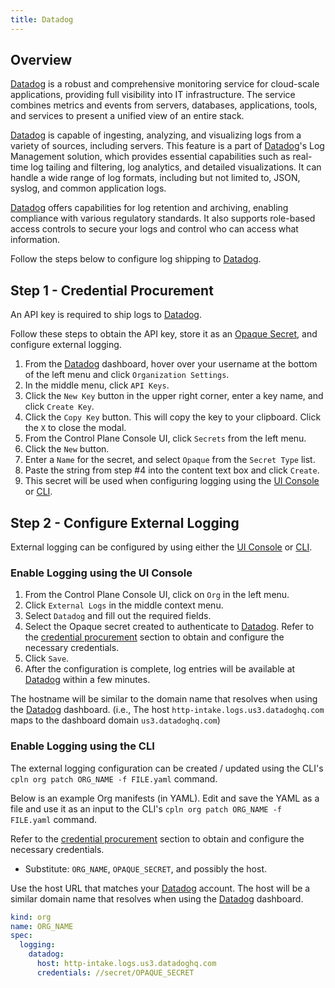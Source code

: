 ```yaml
---
title: Datadog
---
```


## Overview

[Datadog](https://www.datadoghq.com) is a robust and comprehensive monitoring service for cloud-scale applications, providing full visibility into IT infrastructure. The service combines metrics and events from servers, databases, applications, tools, and services to present a unified view of an entire stack.

[Datadog](https://www.datadoghq.com) is capable of ingesting, analyzing, and visualizing logs from a variety of sources, including servers. This feature is a part of [Datadog](https://www.datadoghq.com/)'s Log Management solution, which provides essential capabilities such as real-time log tailing and filtering, log analytics, and detailed visualizations. It can handle a wide range of log formats, including but not limited to, JSON, syslog, and common application logs.

[Datadog](https://www.datadoghq.com) offers capabilities for log retention and archiving, enabling compliance with various regulatory standards. It also supports role-based access controls to secure your logs and control who can access what information.

Follow the steps below to configure log shipping to [Datadog](https://www.datadoghq.com).

## Step 1 - Credential Procurement

An API key is required to ship logs to [Datadog](https://www.datadoghq.com).

Follow these steps to obtain the API key, store it as an [Opaque Secret](/reference/secret#opaque), and configure external logging.

1. From the [Datadog](https://www.datadoghq.com) dashboard, hover over your username at the bottom of the left menu and click `Organization Settings`.
2. In the middle menu, click `API Keys`.
3. Click the `New Key` button in the upper right corner, enter a key name, and click `Create Key`.
4. Click the `Copy Key` button. This will copy the key to your clipboard. Click the `X` to close the modal.
5. From the Control Plane Console UI, click `Secrets` from the left menu.
6. Click the `New` button.
7. Enter a `Name` for the secret, and select `Opaque` from the `Secret Type` list.
8. Paste the string from step #4 into the content text box and click `Create`.
9. This secret will be used when configuring logging using the [UI Console](#enable-logging-using-the-ui-console) or [CLI](#enable-logging-using-the-cli).

## Step 2 - Configure External Logging

External logging can be configured by using either the [UI Console](#enable-logging-using-the-ui-console) or [CLI](#enable-logging-using-the-cli).

### Enable Logging using the UI Console

1. From the Control Plane Console UI, click on `Org` in the left menu.
2. Click `External Logs` in the middle context menu.
3. Select `Datadog` and fill out the required fields.
4. Select the Opaque secret created to authenticate to [Datadog](https://www.datadoghq.com). Refer to the [credential procurement](#step-1-credential-procurement) section to obtain and configure the necessary credentials.
5. Click `Save`.
6. After the configuration is complete, log entries will be available at [Datadog](https://www.datadoghq.com) within a few minutes.

<Tip>

The hostname will be similar to the domain name that resolves when using the [Datadog](https://www.datadoghq.com) dashboard. (i.e., The host `http-intake.logs.us3.datadoghq.com` maps to the dashboard domain `us3.datadoghq.com`)

</Tip>

### Enable Logging using the CLI

The external logging configuration can be created / updated using the CLI's `cpln org patch ORG_NAME -f FILE.yaml` command.

Below is an example Org manifests (in YAML). Edit and save the YAML as a file and use it as an input to the CLI's `cpln org patch ORG_NAME -f FILE.yaml` command.

Refer to the [credential procurement](#step-1-credential-procurement) section to obtain and configure the necessary credentials.

- Substitute: `ORG_NAME`, `OPAQUE_SECRET`, and possibly the host.

<Note>

Use the host URL that matches your [Datadog](https://www.datadoghq.com) account. The host will be a similar domain name that resolves when using the [Datadog](https://www.datadoghq.com) dashboard.

</Note>

```yaml YAML
kind: org
name: ORG_NAME
spec:
  logging:
    datadog:
      host: http-intake.logs.us3.datadoghq.com
      credentials: //secret/OPAQUE_SECRET
```
